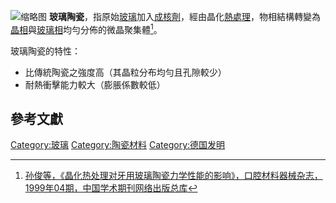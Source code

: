 [[File:Ceranfeld.jpg|缩略图]]
'''玻璃陶瓷'''，指原始[[玻璃|玻璃]]加入[[成核劑|成核劑]]，經由晶化[[熱處理|熱處理]]，物相結構轉變為[[晶相|晶相]]與[[玻璃相|玻璃相]]均勻分佈的微晶聚集體<ref>[http://epub.cnki.net/grid2008/detail.aspx?filename=KCCL199904005&dbname=cjfd1999 孙俊等，《晶化热处理对牙用玻璃陶瓷力学性能的影响》，口腔材料器械杂志，1999年04期，中国学术期刊网络出版总库]{{dead link|date=2018年3月 |bot=InternetArchiveBot |fix-attempted=yes }}</ref>。

玻璃陶瓷的特性：
*比傳統陶瓷之強度高（其晶粒分布均勻且孔隙較少）
*耐熱衝擊能力較大（膨脹係數較低）

==參考文獻==
<div class="references-small">
<references/>
</div>

[[Category:玻璃|Category:玻璃]]
[[Category:陶瓷材料|Category:陶瓷材料]]
[[Category:德国发明|Category:德国发明]]
